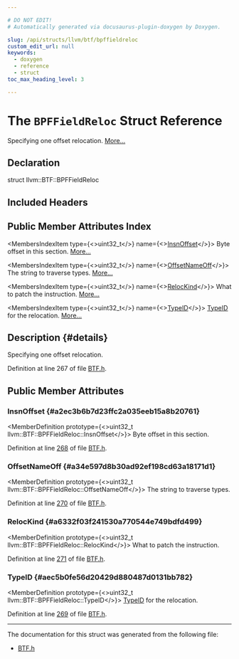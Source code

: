 ```yaml
---

# DO NOT EDIT!
# Automatically generated via docusaurus-plugin-doxygen by Doxygen.

slug: /api/structs/llvm/btf/bpffieldreloc
custom_edit_url: null
keywords:
  - doxygen
  - reference
  - struct
toc_max_heading_level: 3

---
```





# The `BPFFieldReloc` Struct Reference

<DoxygenPage pluginConfig={pluginConfig}>

Specifying one offset relocation. <a href="#details">More...</a>

## Declaration

<CodeBlock>struct llvm::BTF::BPFFieldReloc</CodeBlock>

## Included Headers

<IncludesList>
<IncludesListItem
  filePath="llvm/DebugInfo/BTF/BTF.h"
  permalink="/docs/api/files/include/include/llvm/include/llvm/debuginfo/include/llvm/debuginfo/btf/btf-h"
  isLocal="true" />
</IncludesList>

## Public Member Attributes Index

<MembersIndex>

<MembersIndexItem
  type={<>uint32&#95;t</>}
  name={<><a href="#a2ec3b6b7d23ffc2a035eeb15a8b20761">InsnOffset</a></>}>
Byte offset in this section. <a href="#a2ec3b6b7d23ffc2a035eeb15a8b20761">More...</a>
</MembersIndexItem>

<MembersIndexItem
  type={<>uint32&#95;t</>}
  name={<><a href="#a34e597d8b30ad92ef198cd63a18171d1">OffsetNameOff</a></>}>
The string to traverse types. <a href="#a34e597d8b30ad92ef198cd63a18171d1">More...</a>
</MembersIndexItem>

<MembersIndexItem
  type={<>uint32&#95;t</>}
  name={<><a href="#a6332f03f241530a770544e749bdfd499">RelocKind</a></>}>
What to patch the instruction. <a href="#a6332f03f241530a770544e749bdfd499">More...</a>
</MembersIndexItem>

<MembersIndexItem
  type={<>uint32&#95;t</>}
  name={<><a href="#aec5b0fe56d20429d880487d0131bb782">TypeID</a></>}>
<a href="/docs/api/files/lib/lib/target/lib/target/mips/mips16hardfloat-cpp/#a80cca3528193bd0d53e43a6d030f0ea0">TypeID</a> for the relocation. <a href="#aec5b0fe56d20429d880487d0131bb782">More...</a>
</MembersIndexItem>

</MembersIndex>

## Description {#details}

Specifying one offset relocation.

Definition at line 267 of file <a href="/docs/api/files/include/include/llvm/include/llvm/debuginfo/include/llvm/debuginfo/btf/btf-h">BTF.h</a>.

<SectionDefinition>

## Public Member Attributes

### InsnOffset {#a2ec3b6b7d23ffc2a035eeb15a8b20761}

<MemberDefinition
  prototype={<>uint32&#95;t llvm::BTF::BPFFieldReloc::InsnOffset</>}>
Byte offset in this section.

Definition at line <a href="/docs/api/files/include/include/llvm/include/llvm/debuginfo/include/llvm/debuginfo/btf/btf-h/#l00268">268</a> of file <a href="/docs/api/files/include/include/llvm/include/llvm/debuginfo/include/llvm/debuginfo/btf/btf-h">BTF.h</a>.
</MemberDefinition>

### OffsetNameOff {#a34e597d8b30ad92ef198cd63a18171d1}

<MemberDefinition
  prototype={<>uint32&#95;t llvm::BTF::BPFFieldReloc::OffsetNameOff</>}>
The string to traverse types.

Definition at line <a href="/docs/api/files/include/include/llvm/include/llvm/debuginfo/include/llvm/debuginfo/btf/btf-h/#l00270">270</a> of file <a href="/docs/api/files/include/include/llvm/include/llvm/debuginfo/include/llvm/debuginfo/btf/btf-h">BTF.h</a>.
</MemberDefinition>

### RelocKind {#a6332f03f241530a770544e749bdfd499}

<MemberDefinition
  prototype={<>uint32&#95;t llvm::BTF::BPFFieldReloc::RelocKind</>}>
What to patch the instruction.

Definition at line <a href="/docs/api/files/include/include/llvm/include/llvm/debuginfo/include/llvm/debuginfo/btf/btf-h/#l00271">271</a> of file <a href="/docs/api/files/include/include/llvm/include/llvm/debuginfo/include/llvm/debuginfo/btf/btf-h">BTF.h</a>.
</MemberDefinition>

### TypeID {#aec5b0fe56d20429d880487d0131bb782}

<MemberDefinition
  prototype={<>uint32&#95;t llvm::BTF::BPFFieldReloc::TypeID</>}>
<a href="/docs/api/files/lib/lib/target/lib/target/mips/mips16hardfloat-cpp/#a80cca3528193bd0d53e43a6d030f0ea0">TypeID</a> for the relocation.

Definition at line <a href="/docs/api/files/include/include/llvm/include/llvm/debuginfo/include/llvm/debuginfo/btf/btf-h/#l00269">269</a> of file <a href="/docs/api/files/include/include/llvm/include/llvm/debuginfo/include/llvm/debuginfo/btf/btf-h">BTF.h</a>.
</MemberDefinition>

</SectionDefinition>

<hr/>

The documentation for this struct was generated from the following file:

<ul>
<li><a href="/docs/api/files/include/include/llvm/include/llvm/debuginfo/include/llvm/debuginfo/btf/btf-h">BTF.h</a></li>
</ul>

</DoxygenPage>
